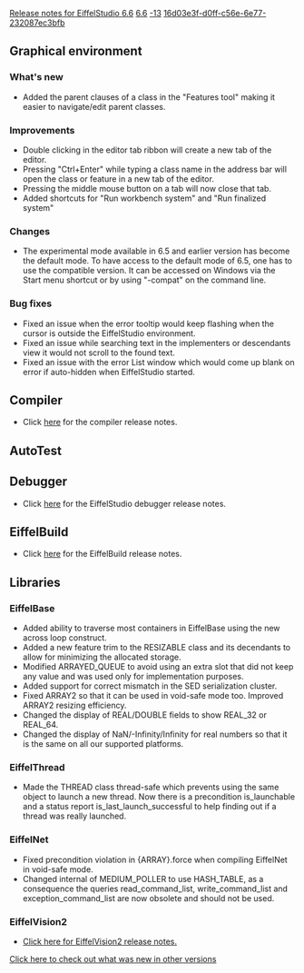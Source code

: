 [[Property:title|Release notes for EiffelStudio 6.6]]
[[Property:link_title|6.6]]
[[Property:weight|-13]]
[[Property:uuid|16d03e3f-d0ff-c56e-6e77-232087ec3bfb]]
==Graphical environment==

===What's new===
* Added the parent clauses of a class in the "Features tool" making it easier to navigate/edit parent classes.

===Improvements===
* Double clicking in the editor tab ribbon will create a new tab of the editor.
* Pressing "Ctrl+Enter" while typing a class name in the address bar will open the class or feature in a new tab of the editor.
* Pressing the middle mouse button on a tab will now close that tab.
* Added shortcuts for "Run workbench system" and "Run finalized system"

===Changes===
* The experimental mode available in 6.5 and earlier version has become the default mode. To have access to the default mode of 6.5, one has to use the compatible version. It can be accessed on Windows via the Start menu shortcut or by using "-compat" on the command line.

===Bug fixes===
* Fixed an issue when the error tooltip would keep flashing when the cursor is outside the EiffelStudio environment.
* Fixed an issue while searching text in the implementers or descendants view it would not scroll to the found text.
* Fixed an issue with the error List window which would come up blank on error if auto-hidden when EiffelStudio started.

==Compiler==
* Click [[Major changes between ISE Eiffel 6.5 and ISE Eiffel 6.6|here]]  for the compiler release notes.

== AutoTest==

==Debugger==
* Click [[Release notes for EiffelStudio 6.6 related to the debugger|here]]  for the EiffelStudio debugger release notes.

==EiffelBuild==
* Click [[EiffelBuild Version History|here]]  for the EiffelBuild release notes.

==Libraries==

===EiffelBase===
* Added ability to traverse most containers in EiffelBase using the new <e>across</e> loop construct.
* Added a new feature <e>trim</e> to the <e>RESIZABLE</e> class and its decendants to allow for minimizing the allocated storage.
* Modified <e>ARRAYED_QUEUE</e> to avoid using an extra slot that did not keep any value and was used only for implementation purposes.
* Added support for correct mismatch in the SED serialization cluster.
* Fixed <e>ARRAY2</e> so that it can be used in void-safe mode too. Improved <e>ARRAY2</e> resizing efficiency.
* Changed the display of REAL/DOUBLE fields to show REAL_32 or REAL_64.
* Changed the display of NaN/-Infinity/Infinity for real numbers so that it is the same on all our supported platforms.

===EiffelThread===
* Made the <e>THREAD</e> class thread-safe which prevents using the same object to launch a new thread. Now there is a precondition <e>is_launchable</e> and a status report <e>is_last_launch_successful</e> to help finding out if a thread was really launched.

===EiffelNet===
* Fixed precondition violation in <e>{ARRAY}.force</e> when compiling EiffelNet in void-safe mode.
* Changed internal of MEDIUM_POLLER to use HASH_TABLE, as a consequence the queries <e>read_command_list</e>, <e>write_command_list</e> and <e>exception_command_list</e> are now obsolete and should not be used.

===EiffelVision2===
* [[Revisions and Bug Fixes|Click here for EiffelVision2 release notes.]] 

[[EiffelStudio release notes|Click here to check out what was new in other versions]]  

